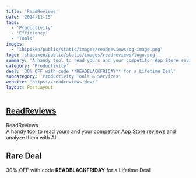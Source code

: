 ```yaml
---
title: 'ReadReviews'
date: '2024-11-15'
tags:
  - 'Productivity'
  - 'Efficiency'
  - 'Tools'
images:
  - 'shipixen/public/static/images/readreviews/og-image.png'
logo: 'shipixen/public/static/images/readreviews/logo.png'
summary: 'A handy tool to read yours and your competitor App Store reviews and analyze them with AI.'
category: 'Productivity'
deal: '30% OFF with code **READBLACKFRIDAY** for a Lifetime Deal'
subcategory: 'Productivity Tools & Services'
website: 'https://readreviews.dev/'
layout: PostLayout
---
```


## [ReadReviews](https://readreviews.dev/)

ReadReviews <br/>
A handy tool to read yours and your competitor App Store reviews and analyze them with AI.

## Rare Deal

30% OFF with code **READBLACKFRIDAY** for a Lifetime Deal

